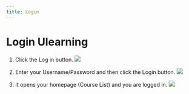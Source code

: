 ```yaml
--- 
title: Login
--- 
```



# Login Ulearning

1. Click the Log in button.
![](/img/ulearning/student/login01.png)

2. Enter your Username/Password and then click the Login button.
![](/img/ulearning/student/login02.png)

3. It opens your homepage (Course List) and you are logged in.
![](/img/ulearning/student/login03.png)